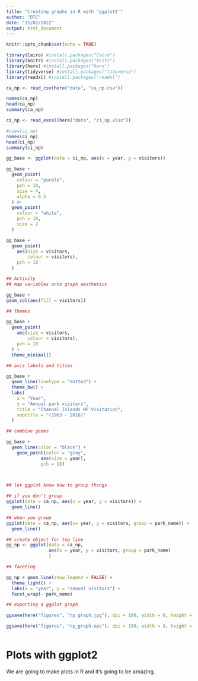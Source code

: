 ```yaml
---
title: "Creating graphs in R with 'ggplot2'"
author: "DTC"
date: "15/02/2022"
output: html_document
---
```


```r
knitr::opts_chunk$set(echo = TRUE)

library(Cairo) #install.packages("Cairo")
library(knitr) #install.packages("knitr")
library(here) #install.packages("here")
library(tidyverse) #install.packages("tidyverse")
library(readxl) #install.packages("readxl")
```


```r
ca_np <- read_csv(here("data", "ca_np.csv"))
```

```r
names(ca_np)
head(ca_np)
summary(ca_np)
```

```r

ci_np <- read_excel(here("data", "ci_np.xlsx"))

```

```r

#view(ci_np)
names(ci_np)
head(ci_np)
summary(ci_np)
```

```r

gg_base <- ggplot(data = ci_np, aes(x = year, y = visitors))

gg_base +
  geom_point(
    colour = "purple",
    pch = 18,
    size = 4,
    alpha = 0.5
  ) #+
  geom_point(
    colour = "white",
    pch = 18,
    size = 2
  )

gg_base +
  geom_point(
    aes(size = visitors,
        colour = visitors),
    pch = 18
  )

## Activity
## map variables onto graph aesthetics

gg_base +
geom_col(aes(fill = visitors))

## Themes

gg_base +
  geom_point(
    aes(size = visitors,
        colour = visitors),
    pch = 18
  ) +
  theme_minimal()

## axis labels and titles

gg_base +
  geom_line(linetype = "dotted") +
  theme_bw() +
  labs(
    x = "Year",
    y = "Annual park visitors",
    title = "Channel Islands NP Visitation",
    subtitle = "(1963 - 2016)"
  )

## combine geoms

gg_base +
  geom_line(color = "black") +
    geom_point(color = "gray",
             aes(size = year),
             pch = 18) 

         
```

```r

## let ggplot know how to group things

## if you don't group
ggplot(data = ca_np, aes(x = year, y = visitors)) +
  geom_line()

## when you group
ggplot(data = ca_np, aes(x= year, y = visitors, group = park_name)) +
  geom_line()

## create object for top line
gg_np <- ggplot(data = ca_np, 
                aes(x = year, y = visitors, group = park_name)
                )

## faceting

gg_np + geom_line(show.legend = FALSE) +
  theme_light() +
  labs(x = "year", y = "annual visitors") +
  facet_wrap(~ park_name)

## exporting a ggplot graph

ggsave(here("figures", "np_graph.jpg"), dpi = 180, width = 8, height = 7)

ggsave(here("figures", "np_graph.eps"), dpi = 180, width = 8, height = 7)
```

```r



```


# Plots with ggplot2

We are going to make plots in R and it's going to be amazing.
